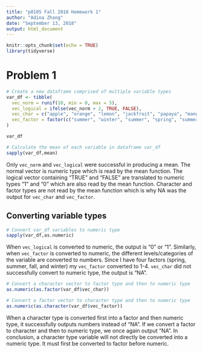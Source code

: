 ```yaml
---
title: "p8105 Fall 2018 Homework 1"
author: "Adina Zhang"
date: "September 13, 2018"
output: html_document
---
```


```r
knitr::opts_chunk$set(echo = TRUE)
library(tidyverse)
```

# Problem 1

```r
# Create a new dataframe comprised of multiple variable types 
var_df <- tibble(
  vec_norm = runif(10, min = 0, max = 5),
  vec_logical = ifelse(vec_norm > 2, TRUE, FALSE),
  vec_char = c("apple", "orange", "lemon", "jackfruit", "papaya", "mango", "raspberry", "tomato", "cucumber", "lime"),
  vec_factor = factor(c("summer", "winter", "summer", "spring", "summer", "winter", "fall", "fall", "winter", "fall"))
)

var_df

# Calculate the mean of each variable in dataframe var_df
sapply(var_df,mean)
```

Only `vec_norm` and `vec_logical` were successful in producing a mean. The normal vector is numeric type which is read by the mean function. The logical vector containing "TRUE" and "FALSE" are translated to numeric types "1" and "0" which are also read by the mean function. Character and factor types are not read by the mean function which is why NA was the output for `vec_char` and `vec_factor`.

## Converting variable types

```r
# Convert var_df variables to numeric type
sapply(var_df,as.numeric)
```
When `vec_logical` is converted to numeric, the output is "0" or "1". Similarly, when `vec_factor` is converted to numeric, the different levels/categories of the variable are converted to numbers. Since I have four factors (spring, summer, fall, and winter) my `vec_factor` converted to 1-4. `vec_char` did not successfully convert to numeric type, the output is "NA".

```r
# Convert a character vector to factor type and then to numeric type
as.numeric(as.factor(var_df$vec_char))
```

```r
# Convert a factor vector to character type and then to numeric type
as.numeric(as.character(var_df$vec_factor))
```
When a character type is converted first into a factor and then numeric type, it successfully outputs numbers instead of "NA". If we convert a factor to character and then to numeric type, we once again output "NA". In conclusion, a character type variable will not directly be converted into a numeric type. It must first be converted to factor before numeric.
